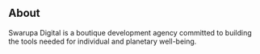 ## About

Swarupa Digital is a boutique development agency committed to building the tools needed for individual and planetary well-being.
